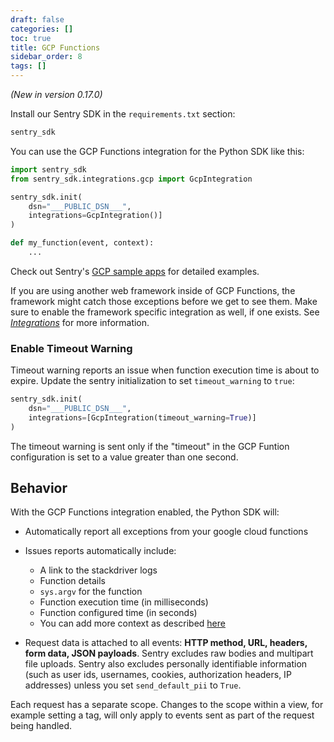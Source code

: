 ```yaml
---
draft: false
categories: []
toc: true
title: GCP Functions
sidebar_order: 8
tags: []
---
```

*(New in version 0.17.0)*

Install our Sentry SDK in the `requirements.txt` section:

```python
sentry_sdk
```

You can use the GCP Functions integration for the Python SDK like this:

```python
import sentry_sdk
from sentry_sdk.integrations.gcp import GcpIntegration

sentry_sdk.init(
    dsn="___PUBLIC_DSN___",
    integrations=GcpIntegration()]
)

def my_function(event, context):
    ...
```

Check out Sentry's [GCP sample apps](https://github.com/getsentry/examples/tree/master/gcp-cloud-functions) for detailed examples.

<Alert level="info" title="Note"><markdown>

If you are using another web framework inside of GCP Functions, the framework might catch those exceptions before we get to see them. Make sure to enable the framework specific integration as well, if one exists. See [*Integrations*](/platforms/python/#integrations) for more information.

</markdown></Alert>

### Enable Timeout Warning

Timeout warning reports an issue when function execution time is about to
expire. Update the sentry initialization to set `timeout_warning` to `true`:

```python
sentry_sdk.init(
    dsn="___PUBLIC_DSN___",
    integrations=[GcpIntegration(timeout_warning=True)]
)
```

The timeout warning is sent only if the "timeout" in the GCP Funtion configuration is set to a value greater than one second.

## Behavior

With the GCP Functions integration enabled, the Python SDK will:

* Automatically report all exceptions from your google cloud functions
* Issues reports automatically include:
  * A link to the stackdriver logs
  * Function details
  * `sys.argv` for the function
  * Function execution time (in milliseconds)
  * Function configured time (in seconds)
  * You can add more context as described [here](/platforms/python#setting-context)

* Request data is attached to all events: **HTTP method, URL, headers, form data, JSON payloads**. Sentry excludes raw bodies and multipart file uploads. Sentry also excludes personally identifiable information (such as user ids, usernames, cookies, authorization headers, IP addresses) unless you set ``send_default_pii`` to ``True``.

Each request has a separate scope. Changes to the scope within a view, for example setting a tag, will only apply to events sent as part of the request being handled.
